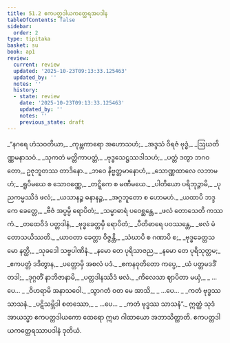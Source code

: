 ```yaml
---
title: 51.2 ဧကပတ္တဒါယကတ္ထေရအပဒါန
tableOfContents: false
sidebar:
  order: 2
type: tipitaka
basket: su
book: ap1
review:
  current: review
  updated: '2025-10-23T09:13:33.125463'
  updated_by: ''
  notes: ''
  history:
  - state: review
    date: '2025-10-23T09:13:33.125463'
    updated_by: ''
    notes: ''
    previous_state: draft
---
```



<ReviewStatus review={frontmatter.review} showDetails={true} />

<HypothesisAnnotation frontmatter={frontmatter} />

<DynamicBreadcrumb />

<Division number="39" book="ap1" e="ch" v="20" p="432">

<Paragraph number="6608" type="verses" book="ap1">
_“နဂရေ ဟံသဝတိယာ,_  
_ကုမ္ဘကာရော အဟောသဟံ;_  
_အဒ္ဒသံ ဝိရဇံ ဗုဒ္ဓံ,_  
_ဩဃတိဏ္ဏမနာသဝံ._  

</Paragraph>

</Division>
<Division number="40" book="ap1" e="ch" v="20" p="432">

<Paragraph number="6609" type="verses" book="ap1">
_သုကတံ မတ္တိကာပတ္တံ,_  
_ဗုဒ္ဓသေဋ္ဌဿဒါသဟံ;_  
_ပတ္တံ ဒတွာ ဘဂဝတော,_  
ဥဇုဘူတဿ တာဒိနော._  

</Paragraph>

</Division>
<Division number="41" book="ap1" e="ch" v="20" p="432">

<Paragraph number="6610" type="verses" book="ap1">
_ဘဝေ နိဗ္ဗတ္တမာနောဟံ,_  
_သောဏ္ဏထာလေ လဘာမဟံ;_  
_ရူပိမယေ စ သောဝဏ္ဏေ,_  
_တဋ္ဋိကေ စ မဏီမယေ._  

</Paragraph>

</Division>
<Division number="42" book="ap1" e="ch" v="20" p="432">

<Paragraph number="6611" type="verses" book="ap1">
_ပါတိယော ပရိဘုဉ္ဇာမိ,_  
_ပုညကမ္မဿိဒံ ဖလံ;_  
_ယသာနဉ္စ ဓနာနဉ္စ,_  
_အဂ္ဂဘူတော စ ဟောမဟံ._  

</Paragraph>

</Division>
<Division number="43" book="ap1" e="ch" v="20" p="432">

<Paragraph number="6612" type="verses" book="ap1">
_ယထာပိ ဘဒ္ဒကေ ခေတ္တေ,_  
_ဗီဇံ အပ္ပမ္ပိ ရောပိတံ;_  
_သမ္မာဓာရံ ပဝေစ္ဆန္တေ,_  
_ဖလံ တောသေတိ ကဿကံ._  

</Paragraph>

</Division>
<Division number="44" book="ap1" e="ch" v="20" p="432">

<Paragraph number="6613" type="verses" book="ap1">
_တထေဝိဒံ ပတ္တဒါနံ,_  
_ဗုဒ္ဓခေတ္တမှိ ရောပိတံ;_  
_ပီတိဓာရေ ပဝဿန္တေ,_  
_ဖလံ မံ တောသယိဿတိ._  

</Paragraph>

</Division>
<Division number="45" book="ap1" e="ch" v="20" p="432">

<Paragraph number="6614" type="verses" book="ap1">
_ယာဝတာ ခေတ္တာ ဝိဇ္ဇန္တိ,_  
_သံဃာပိ စ ဂဏာပိ စ;_  
_ဗုဒ္ဓခေတ္တသမော နတ္ထိ,_  
_သုခဒေါ သဗ္ဗပါဏိနံ._  

</Paragraph>

</Division>
<Division number="46" book="ap1" e="ch" v="20" p="433">

<Paragraph number="6615" type="verses" book="ap1">
_နမော တေ ပုရိသာဇည,_  
_နမော တေ ပုရိသုတ္တမ;_  
_ဧကပတ္တံ ဒဒိတွာန,_  
_ပတ္တောမှိ အစလံ ပဒံ._  

</Paragraph>

</Division>
<Division number="47" book="ap1" e="ch" v="20" p="433">

<Paragraph number="6616" type="verses" book="ap1">
_ဧကနဝုတိတော ကပ္ပေ,_  
_ယံ ပတ္တမဒဒိံ တဒါ;_  
_ဒုဂ္ဂတိံ နာဘိဇာနာမိ,_  
_ပတ္တဒါနဿိဒံ ဖလံ._  

</Paragraph>

</Division>
<Division number="48" book="ap1" e="ch" v="20" p="433">

<Paragraph number="6617" type="verses" book="ap1">
_ကိလေသာ ဈာပိတာ မယှံ,_  
_ …ပေ… _  
_ဝိဟရာမိ အနာသဝေါ._  

</Paragraph>

</Division>
<Division number="49" book="ap1" e="ch" v="20" p="433">

<Paragraph number="6618" type="verses" book="ap1">
_သွာဂတံ ဝတ မေ အာသိ,_  
_ …ပေ… _  
_ကတံ ဗုဒ္ဓဿ သာသနံ._  

</Paragraph>

</Division>
<Division number="50" book="ap1" e="ch" v="20" p="433">

<Paragraph number="6619" type="verses" book="ap1">
_ပဋိသမ္ဘိဒါ စတဿော,_  
_ …ပေ… _  
_ကတံ ဗုဒ္ဓဿ သာသနံ”._  

</Paragraph>

<Paragraph number="6620" book="ap1">
ဣတ္ထံ သုဒံ အာယသ္မာ ဧကပတ္တဒါယကော ထေရော ဣမာ ဂါထာယော အဘာသိတ္ထာတိ.

</Paragraph>
</Division>

<Paragraph number="6621" type="center" book="ap1">
ဧကပတ္တဒါယကတ္ထေရဿာပဒါနံ ဒုတိယံ.
</Paragraph>